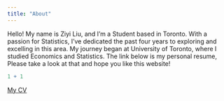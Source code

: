 ```yaml
---
title: "About"
---
```


Hello! My name is Ziyi Liu, and I'm a Student based in Toronto. With a passion for Statistics, I've dedicated the past four years to exploring and excelling in this area. My journey began at University of Toronto, where I studied Economics and Statistics. The link below is my personal resume, Please take a look at that and hope you like this website!

```r
1 + 1
```

[My CV](resume1.pdf)
